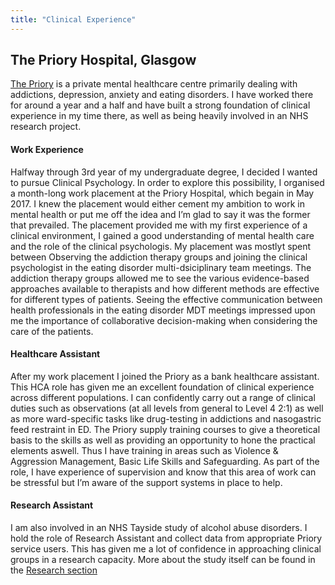 ```yaml
---
title: "Clinical Experience"
---
```


## The Priory Hospital, Glasgow
[The Priory](https://www.priorygroup.com/locations/priory-hospital-glasgow) is a private mental healthcare centre primarily dealing with addictions, depression, anxiety and eating disorders. I have worked there for around a year and a half and have built a strong foundation of clinical experience in my time there, as well as being heavily involved in an NHS research project.

#### Work Experience
Halfway through 3rd year of my undergraduate degree, I decided I wanted to pursue Clinical Psychology. In order to explore this possibility, I organised a month-long work placement at the Priory Hospital, which begain in May 2017. I knew the placement would either cement my ambition to work in mental health or put me off the idea and I'm glad to say it was the former that prevailed. 
The placement provided me with my first experience of a clinical environment, I gained a good understanding of mental health care and the role of the clinical psychologis. My placement was mostlyt spent between Observing the addiction therapy groups and joining the clinical psychologist in the eating disorder multi-dsiciplinary team meetings. The addiction therapy groups allowed me to see the various evidence-based approaches available to therapists and how different methods are effective for different types of patients. Seeing the effective communication between health professionals in the eating disorder MDT meetings impressed upon me the importance of collaborative decision-making when considering the care of the patients.

#### Healthcare Assistant
After my work placement I joined the Priory as a bank healthcare assistant. This HCA role has given me an excellent foundation of clinical experience across different populations. I can confidently carry out a range of clinical duties such as observations (at all levels from general to Level 4 2:1) as well as more ward-specific tasks like drug-testing in addictions and nasogastric feed restraint in ED. 
The Priory supply training courses to give a theoretical basis to the skills as well as providing an opportunity to hone the practical elements aswell. Thus I have training in areas such as Violence & Aggression Management, Basic Life Skills and Safeguarding. As part of the role, I have experience of supervision and know that this area of work can be stressful but I’m aware of the support systems in place to help.

#### Research Assistant
I am also involved in an NHS Tayside study of alcohol abuse disorders. I hold the role of Research Assistant and collect data from appropriate Priory service users. This has given me a lot of confidence in approaching clinical groups in a research capacity. More about the study itself can be found in the [Research section](research.html)
